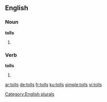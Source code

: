 
==English==

===Noun===
'''tolls'''

# {{plural of|toll}}

===Verb===
'''tolls'''

# {{en-third-person singular of|toll}}

[[Category:English plurals]]

[[ar:tolls]]
[[de:tolls]]
[[fr:tolls]]
[[ku:tolls]]
[[simple:tolls]]
[[vi:tolls]]